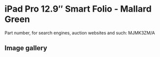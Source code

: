 
# iPad Pro 12.9″ Smart Folio - Mallard Green

Part number, for search engines, auction websites and such: MJMK3ZM/A

## Image gallery

<div style={{ width: "768px" }}>
  <GalleryComponent
    images={[
      {
        original: "/everysource/MJMK3.png",
        thumbnail: "/everypreview/MJMK3.png",
      }
    ]}
  />
</div>